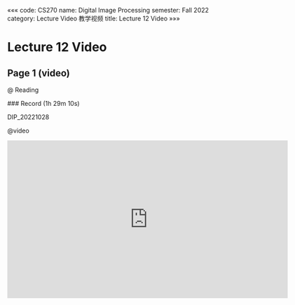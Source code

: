 «««
code: CS270
name: Digital Image Processing
semester: Fall 2022
category: Lecture Video 教学视频
title: Lecture 12 Video
»»»

# Lecture 12 Video

## Page 1 (video)

@ Reading

<div class="markdown-body">
### Record (1h 29m 10s)

DIP_20221028
</div>

@video

<iframe src="https://sbbrisk.com/e/mim337l8ycho.html" frameborder=0 marginwidth=0 marginheight=0 scrolling=no width=640 height=360 allowfullscreen></iframe>
